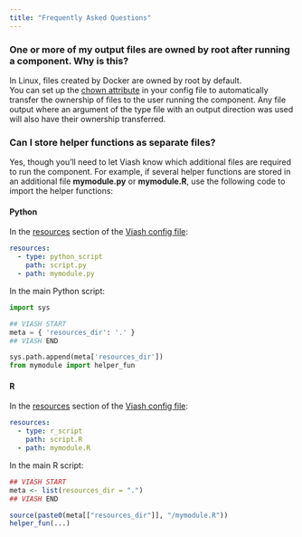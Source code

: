 ```yaml
---
title: "Frequently Asked Questions"
---
```


### One or more of my output files are owned by root after running a component. Why is this?

In Linux, files created by Docker are owned by root by default.  
You can set up the [chown attribute](/documentation/reference/config/platforms/DockerPlatform.html#chown) in your config file to automatically transfer the ownership of files to the user running the component. Any file output where an argument of the type file with an output direction was used will also have their ownership transferred.

### Can I store helper functions as separate files?

Yes, though you’ll need to let Viash know which additional files are required to run the component. For example, if several helper functions are stored in an additional file **mymodule.py** or **mymodule.R**, use the following code to import the helper functions:

#### Python

In the [resources](/documentation/reference/config/functionality.html#resources) section of the [Viash config file](/documentation/reference/config/overview.html):

``` yaml
resources:
  - type: python_script
    path: script.py
  - path: mymodule.py
```

In the main Python script:

``` python
import sys

## VIASH START
meta = { 'resources_dir': '.' }
## VIASH END

sys.path.append(meta['resources_dir'])
from mymodule import helper_fun
```

#### R

In the [resources](/documentation/reference/config/functionality.html#resources) section of the [Viash config file](/documentation/reference/config/overview.html):

``` yaml
resources:
  - type: r_script
    path: script.R
  - path: mymodule.R
```

In the main R script:

``` r
## VIASH START
meta <- list(resources_dir = ".")
## VIASH END

source(paste0(meta[["resources_dir"]], "/mymodule.R"))
helper_fun(...)
```
